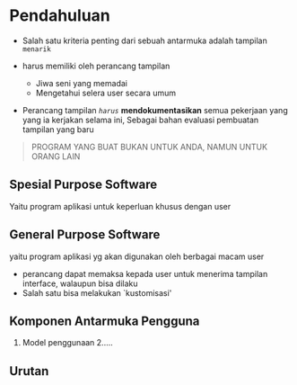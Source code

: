 # Pendahuluan
 - Salah satu kriteria penting dari sebuah antarmuka adalah
tampilan `menarik`

- harus memiliki oleh perancang tampilan
  - Jiwa seni yang memadai
  - Mengetahui selera user secara umum

- Perancang tampilan _`harus`_ **mendokumentasikan**
semua pekerjaan yang yang ia kerjakan selama ini, Sebagai bahan evaluasi pembuatan tampilan yang baru

> PROGRAM YANG BUAT BUKAN UNTUK ANDA, NAMUN UNTUK ORANG LAIN


## Spesial Purpose Software
 Yaitu program aplikasi untuk keperluan khusus
dengan user

## General Purpose Software
yaitu program aplikasi yg akan digunakan oleh berbagai macam user

- perancang dapat memaksa kepada user untuk menerima tampilan interface, walaupun bisa dilaku
- Salah satu bisa melakukan `kustomisasi'

## Komponen Antarmuka Pengguna
1. Model penggunaan
2.....

## Urutan
